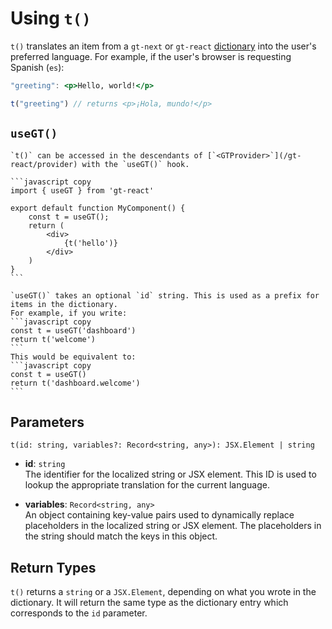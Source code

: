 
# Using `t()`

`t()` translates an item from a `gt-next` or `gt-react` [dictionary](/dictionaries) into the user's preferred language.
For example, if the user's browser is requesting Spanish (`es`):

```jsx
"greeting": <p>Hello, world!</p>
```

```js
t("greeting") // returns <p>¡Hola, mundo!</p>
```

## `useGT()`

    `t()` can be accessed in the descendants of [`<GTProvider>`](/gt-react/provider) with the `useGT()` hook.

    ```javascript copy
    import { useGT } from 'gt-react'

    export default function MyComponent() {
        const t = useGT();
        return (
            <div>
                {t('hello')}
            </div>
        )
    }
    ```

    `useGT()` takes an optional `id` string. This is used as a prefix for items in the dictionary.
    For example, if you write:
    ```javascript copy
    const t = useGT('dashboard')
    return t('welcome')
    ```
    This would be equivalent to:
    ```javascript copy
    const t = useGT()
    return t('dashboard.welcome')
    ```

## Parameters

`t(id: string, variables?: Record<string, any>): JSX.Element | string`

- **id**: `string`  
  The identifier for the localized string or JSX element. This ID is used to lookup the appropriate translation for the current language.

- **variables**: `Record<string, any>`  
  An object containing key-value pairs used to dynamically replace placeholders in the localized string or JSX element. The placeholders in the string should match the keys in this object.

## Return Types

`t()` returns a `string` or a `JSX.Element`, depending on what you wrote in the dictionary. 
It will return the same type as the dictionary entry which corresponds to the `id` parameter.